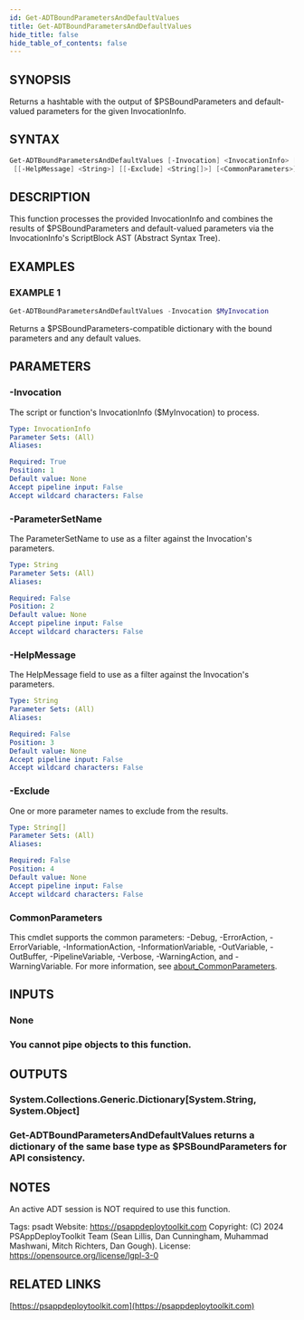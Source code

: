 ```yaml
---
id: Get-ADTBoundParametersAndDefaultValues
title: Get-ADTBoundParametersAndDefaultValues
hide_title: false
hide_table_of_contents: false
---
```


## SYNOPSIS

Returns a hashtable with the output of $PSBoundParameters and default-valued parameters for the given InvocationInfo.

## SYNTAX

```powershell
Get-ADTBoundParametersAndDefaultValues [-Invocation] <InvocationInfo> [[-ParameterSetName] <String>]
 [[-HelpMessage] <String>] [[-Exclude] <String[]>] [<CommonParameters>]
```

## DESCRIPTION

This function processes the provided InvocationInfo and combines the results of $PSBoundParameters and default-valued parameters via the InvocationInfo's ScriptBlock AST (Abstract Syntax Tree).

## EXAMPLES

### EXAMPLE 1

```powershell
Get-ADTBoundParametersAndDefaultValues -Invocation $MyInvocation
```

Returns a $PSBoundParameters-compatible dictionary with the bound parameters and any default values.

## PARAMETERS

### -Invocation

The script or function's InvocationInfo ($MyInvocation) to process.

```yaml
Type: InvocationInfo
Parameter Sets: (All)
Aliases:

Required: True
Position: 1
Default value: None
Accept pipeline input: False
Accept wildcard characters: False
```

### -ParameterSetName

The ParameterSetName to use as a filter against the Invocation's parameters.

```yaml
Type: String
Parameter Sets: (All)
Aliases:

Required: False
Position: 2
Default value: None
Accept pipeline input: False
Accept wildcard characters: False
```

### -HelpMessage

The HelpMessage field to use as a filter against the Invocation's parameters.

```yaml
Type: String
Parameter Sets: (All)
Aliases:

Required: False
Position: 3
Default value: None
Accept pipeline input: False
Accept wildcard characters: False
```

### -Exclude

One or more parameter names to exclude from the results.

```yaml
Type: String[]
Parameter Sets: (All)
Aliases:

Required: False
Position: 4
Default value: None
Accept pipeline input: False
Accept wildcard characters: False
```

### CommonParameters

This cmdlet supports the common parameters: -Debug, -ErrorAction, -ErrorVariable, -InformationAction, -InformationVariable, -OutVariable, -OutBuffer, -PipelineVariable, -Verbose, -WarningAction, and -WarningVariable. For more information, see [about_CommonParameters](http://go.microsoft.com/fwlink/?LinkID=113216).

## INPUTS

### None

### You cannot pipe objects to this function.

## OUTPUTS

### System.Collections.Generic.Dictionary[System.String, System.Object]

### Get-ADTBoundParametersAndDefaultValues returns a dictionary of the same base type as $PSBoundParameters for API consistency.

## NOTES

An active ADT session is NOT required to use this function.

Tags: psadt
Website: https://psappdeploytoolkit.com
Copyright: (C) 2024 PSAppDeployToolkit Team (Sean Lillis, Dan Cunningham, Muhammad Mashwani, Mitch Richters, Dan Gough).
License: https://opensource.org/license/lgpl-3-0

## RELATED LINKS

[https://psappdeploytoolkit.com](https://psappdeploytoolkit.com)
